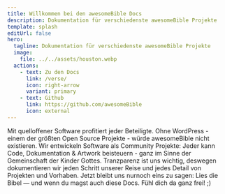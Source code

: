 ```yaml
---
title: Willkommen bei den awesomeBible Docs
description: Dokumentation für verschiedenste awesomeBible Projekte
template: splash
editUrl: false
hero:
  tagline: Dokumentation für verschiedenste awesomeBible Projekte
  image:
    file: ../../assets/houston.webp
  actions:
    - text: Zu den Docs
      link: /verse/
      icon: right-arrow
      variant: primary
    - text: Github
      link: https://github.com/awesomeBible
      icon: external
---
```



<CardGrid stagger>
  <Card title="Quelloffene Software" icon="pencil">
    Mit quelloffener Software profitiert jeder Beteiligte. Ohne WordPress - einem der größten Open Source Projekte - würde awesomeBible nicht existieren.
  </Card>
  <Card title="Community" icon="rocket">
    Wir entwickeln Software als Community Projekte: Jeder kann Code, Dokumentation & Artwork beisteuern - ganz im Sinne der Gemeinschaft der Kinder Gottes.
  </Card>
  <Card title="Transparenz" icon="open-book">
    Tranzparenz ist uns wichtig, deswegen dokumentieren wir jeden Schritt unserer Reise und jedes Detail von Projekten und Vorhaben.
  </Card>
  <Card title="Lies die Bibel" icon="open-book">
    Jetzt bleibt uns nurnoch eins zu sagen: Lies die Bibel — und wenn du magst auch diese Docs. Fühl dich da ganz frei! ;)
  </Card>
</CardGrid>

<DankeBadges />